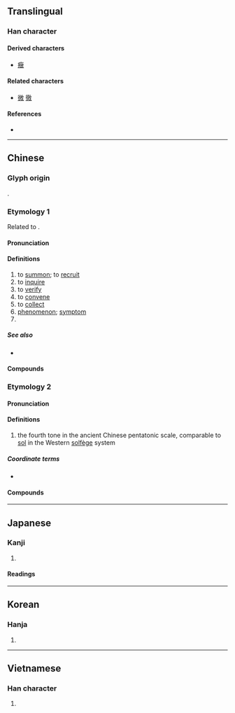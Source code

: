 {{also|徴|征|微}}
{{character info/new}}
==Translingual==
{{Han simplified forms|徵|徴|[[征]]/[[徵]]}}

===Han character===
{{Han char|rn=60|rad=彳|as=12|sn=15|four=28240|canj=HOUGK|ids=⿲彳⿳山一𡈼攵,⿲彳⿳山一壬攵}}

====Derived characters====
* [[癥]]

====Related characters====
* [[微]] [[徹]] <!-- Other 彳 + X + 攵 -->

====References====
* {{Han ref|kx=0370.410|dkj=10239|dj=0697.270|hdz=20842.070|uh=5FB5|ud=24501|bh=BC78|bd=48248}}

----

==Chinese==

===Glyph origin===
{{Han etym}}
{{Han compound|微|𡈼|ls=ic}}.

===Etymology 1===
{{zh-forms|s=征}}
Related to {{och-l|證}}.

====Pronunciation====
{{zh-pron
|m=zhēng
|m-s=
|c=zing1
|c-t=
|g=
|h=pfs=
|j=
|mb=déng
|md=
|mn=ml:cheng/zz:teng/tw,qz:chng/twv:tin
|mn-t=zêng1/dêng1
|w=
|x=
|mc=1
|oc=1,2
|ma=
|cat=v,n
}}

====Definitions====
{{zh-hanzi}}

# to [[summon]]; to [[recruit]]
# to [[inquire]]
# to [[verify]]
# to [[convene]]
# to [[collect]]
# [[phenomenon]]; [[symptom]]
# {{surname|lang=zh}}

=====See also=====
* {{zh-l|症|symptom}}

====Compounds====
{{zh-der|徵兵|徵兵制|徵調|徵訂|徵發|徵稿|徵購|徵婚|徵集|徵募|徵聘|徵求|徵收|徵稅|徵文|徵詢|徵引|徵用|徵召|綜合徵|徵候|徵兆|徵象|帶罪徵收|徵才|徵風召雨|停徵|固徵|性徵|徵選|徵辟|徵答|徵求啟事|徵啟|徵庸|徵士|徵名責實|徵友|徵兵制度|徵信錄|徵信社|徵招|徵信|帶徵|徵逐|帶徵銀|咎徵|信而有徵|保留徵收|土地徵收|三徵七辟|區段徵收|副性徵|休徵|徵狀|公用徵收|無徵不信|照價徵稅|應徵信|特徵|病徵|旁徵博引|直接徵稅|瑞徵|稽徵|應徵|有徵|杞宋無徵|生命徵象|暴斂橫徵|課徵|第二性徵|緩徵|表徵|第一性徵|談徵|額徵|考徵|納徵|象徵主義|象徵性|酒食徵逐|貴徵|象徵|開徵|螽斯之徵}}

===Etymology 2===
{{zh-forms}}

====Pronunciation====
{{zh-pron
|m=zhǐ
|c=zi2
|mn=
|mc=2
|oc=n,1
|ma=
|dial=n
|cat=n
}}

====Definitions====
{{zh-hanzi}}

# {{lb|zh|music}} the fourth tone in the ancient Chinese pentatonic scale, comparable to [[sol]] in the Western [[solfège]] system

=====Coordinate terms=====
* {{list:Chinese pentatonic scale/zh}}

====Compounds====
{{zh-der|*流徵|變徵之音/变徵之音|變徵/变徵|變徵之聲/变徵之声}}

----

==Japanese==
{{ja-kanji forms|徴|徵}}

===Kanji===
{{ja-kanji|grade=|rs=彳12|shin=徴}}

# {{defn|lang=ja|sort=彳12}}

====Readings====
{{ja-readings
|on=ちょう, ち
|kun=しるし-, め-す
}}

----

==Korean==

===Hanja===
{{ko-hanja|hangeul=[[징]], [[치]]|eumhun=|rv=jing, chi|mr=ching, ch'i|y=cing, chi}}

# {{defn|lang=ko|sort=彳12}}

----

==Vietnamese==

===Han character===
{{vi-hantu|[[trưng]], [[chưng]], [[chuỷ]], [[rưng]], [[trâng]]|rs=彳12}}

# {{defn|lang=vi|sort=彳12}}